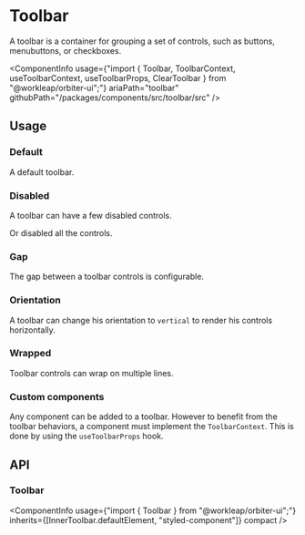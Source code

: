 

<Meta of={ToolbarStories}/>

# Toolbar

<Tagline>A toolbar is a container for grouping a set of controls, such as buttons, menubuttons, or checkboxes.</Tagline>

<ComponentInfo
    usage={"import { Toolbar, ToolbarContext, useToolbarContext, useToolbarProps, ClearToolbar } from \"@workleap/orbiter-ui\";"}
    ariaPath="toolbar"
    githubPath="/packages/components/src/toolbar/src"
/>

## Usage

### Default

A default toolbar.

<Canvas of={ToolbarStories.Default} />

### Disabled

A toolbar can have a few disabled controls.

<Canvas of={ToolbarStories.Disabled} />

Or disabled all the controls.

<Canvas of={ToolbarStories.DisabledToolbar} />

### Gap

The gap between a toolbar controls is configurable.

<Canvas of={ToolbarStories.Gap} />

### Orientation

A toolbar can change his orientation to `vertical` to render his controls horizontally.

<Canvas of={ToolbarStories.Orientation} />

### Wrapped

Toolbar controls can wrap on multiple lines.

<Canvas of={ToolbarStories.Wrap} />

### Custom components

Any component can be added to a toolbar. However to benefit from the toolbar behaviors, a component must implement the `ToolbarContext`. This is done by using the `useToolbarProps` hook.

<Canvas of={ToolbarStories.CustomComponentStory} />

## API

### Toolbar

<ComponentInfo
    usage={"import { Toolbar } from \"@workleap/orbiter-ui\";"}
    inherits={[InnerToolbar.defaultElement, "styled-component"]}
    compact
/>

<ArgTypes of={InnerToolbar} sort="alpha" />


